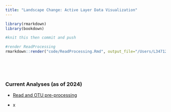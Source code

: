 ```yaml
---
title: "Landscape Change: Active Layer Data Visualization"
---
```


```r
library(rmarkdown)
library(bookdown)

#knit this then commit and push

#render ReadProcessing
rmarkdown::render("code/ReadProcessing.Rmd", output_file="/Users/L347123/Desktop/activelayer/docs/github_ReadProcessing")

```

\

\

### Current Analyses (as of 2024) {.unnumbered}

-   <a href="github_ReadProcessing.html" target="_blank">Read and OTU pre-processing</a>

-   x 
